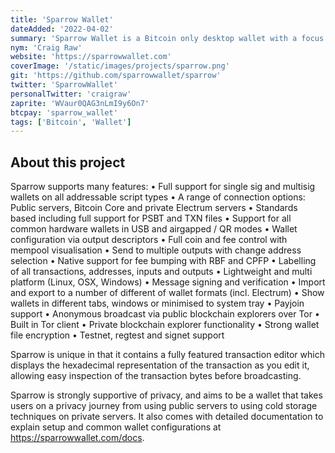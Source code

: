 ```yaml
---
title: 'Sparrow Wallet'
dateAdded: '2022-04-02'
summary: 'Sparrow Wallet is a Bitcoin only desktop wallet with a focus on security, privacy and usability. Suitable for beginner to advanced users, Sparrow reveals detailed information about a wallet’s configuration, transactions and UTXOs in order to minimise trust and be fully transparent.'
nym: 'Craig Raw'
website: 'https://sparrowwallet.com'
coverImage: '/static/images/projects/sparrow.png'
git: 'https://github.com/sparrowwallet/sparrow'
twitter: 'SparrowWallet'
personalTwitter: 'craigraw'
zaprite: 'WVaur0QAG3nLmI9y6On7'
btcpay: 'sparrow_wallet'
tags: ['Bitcoin', 'Wallet']
---
```


## About this project

Sparrow supports many features:
• Full support for single sig and multisig wallets on all addressable script types
• A range of connection options: Public servers, Bitcoin Core and private Electrum servers
• Standards based including full support for PSBT and TXN files
• Support for all common hardware wallets in USB and airgapped / QR modes
• Wallet configuration via output descriptors
• Full coin and fee control with mempool visualisation
• Send to multiple outputs with change address selection
• Native support for fee bumping with RBF and CPFP
• Labelling of all transactions, addresses, inputs and outputs
• Lightweight and multi platform (Linux, OSX, Windows)
• Message signing and verification
• Import and export to a number of different of wallet formats (incl. Electrum)
• Show wallets in different tabs, windows or minimised to system tray
• Payjoin support
• Anonymous broadcast via public blockchain explorers over Tor
• Built in Tor client
• Private blockchain explorer functionality
• Strong wallet file encryption
• Testnet, regtest and signet support

Sparrow is unique in that it contains a fully featured transaction editor which displays the hexadecimal representation of the transaction as you edit it, allowing easy inspection of the transaction bytes before broadcasting.

Sparrow is strongly supportive of privacy, and aims to be a wallet that takes users on a privacy journey from using public servers to using cold storage techniques on private servers. It also comes with detailed documentation to explain setup and common wallet configurations at https://sparrowwallet.com/docs.
